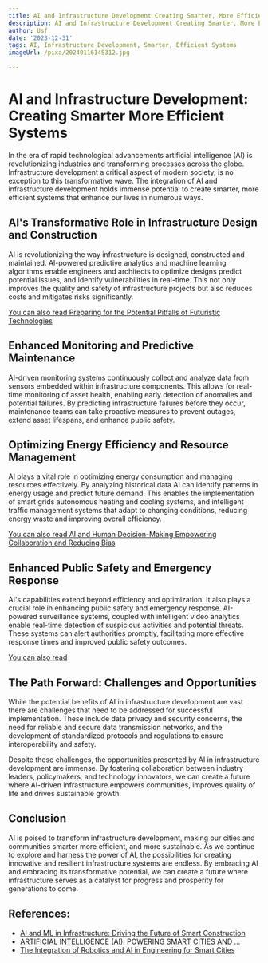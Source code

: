 ```yaml
---
title: AI and Infrastructure Development Creating Smarter, More Efficient Systems
description: AI and Infrastructure Development Creating Smarter, More Efficient Systems
author: Usf
date: '2023-12-31'
tags: AI, Infrastructure Development, Smarter, Efficient Systems
imageUrl: /pixa/20240116145312.jpg

---
```

# AI  and Infrastructure  Development: Creating Smarter More Efficient Systems

In the era of rapid technological advancements artificial intelligence (AI) is revolutionizing industries and transforming processes across the globe.  Infrastructure development  a critical aspect of modern society, is no exception to this  transformative wave.  The integration  of AI and infrastructure development holds immense potential to  create  smarter, more efficient  systems that enhance our lives in numerous  ways.

##  AI's Transformative Role in Infrastructure Design and Construction

AI is revolutionizing the way infrastructure is designed, constructed and maintained. AI-powered predictive analytics  and machine  learning algorithms enable engineers and architects to optimize designs predict potential issues, and identify vulnerabilities  in real-time. This not only improves the quality and safety of infrastructure projects but also reduces costs and mitigates risks significantly.

[You can also read  Preparing for the Potential Pitfalls of Futuristic Technologies](Preparing%20for%20the%20Potential%20Pitfalls%20of%20Futuristic%20Technologies)


##  Enhanced Monitoring and Predictive Maintenance

AI-driven monitoring  systems continuously collect and analyze data from sensors embedded within infrastructure components. This  allows for real-time monitoring of  asset  health, enabling early detection of anomalies and potential failures. By predicting infrastructure failures before they occur, maintenance  teams can take proactive measures to prevent outages, extend asset lifespans, and enhance public safety.

## Optimizing Energy Efficiency and Resource Management

AI plays a vital role in optimizing energy consumption and managing resources effectively.  By  analyzing historical data AI can identify patterns in energy usage and predict future demand. This enables the implementation of smart grids  autonomous heating and cooling systems, and intelligent traffic management systems that adapt to changing conditions, reducing energy waste and improving overall efficiency.

[You can also read AI and Human Decision-Making Empowering Collaboration  and Reducing Bias](AI%20and%20Human%20Decision-Making%20Empowering%20Collaboration%20and%20Reducing%20Bias)


## Enhanced Public Safety and  Emergency Response

AI's  capabilities extend beyond efficiency and optimization. It also plays a crucial  role in enhancing public safety and emergency response. AI-powered surveillance systems, coupled with intelligent video  analytics enable real-time detection of suspicious activities and potential threats. These systems can alert authorities promptly, facilitating more effective response times and improved public safety outcomes.

[You can also read ]()


##  The Path Forward: Challenges and Opportunities

While the potential benefits of AI  in infrastructure development are vast there are challenges that need to be addressed for successful implementation. These include data privacy  and security  concerns, the need for  reliable and secure data transmission networks, and the development of standardized protocols and regulations to ensure interoperability and safety.

Despite these challenges, the opportunities presented by AI in infrastructure development  are immense.  By fostering collaboration between  industry leaders, policymakers, and technology innovators, we can create a future  where AI-driven infrastructure empowers communities, improves quality of life and  drives sustainable growth.

## Conclusion

AI  is poised to  transform infrastructure development, making our cities  and communities smarter more efficient, and more sustainable. As we continue to explore and harness  the  power of AI, the possibilities for creating innovative and resilient  infrastructure systems are endless. By embracing  AI and  embracing its transformative potential, we can create a  future where infrastructure serves as a catalyst for progress and prosperity for generations to come.

## References:
- [AI and ML in Infrastructure: Driving the Future of Smart Construction](https://www.linkedin.com/pulse/ahead-curve-leveraging-ai-ml-proactive-infrastructure-aneesh-goly-uz7cc)
- [ARTIFICIAL INTELLIGENCE (AI): POWERING SMART CITIES AND ...](https://medium.com/@ronaldforlee/artificial-intelligence-ai-powering-smart-cities-and-sustainable-communities-67fe3cfd7358)
- [The Integration of Robotics and AI in Engineering for Smart Cities](https://utilitiesone.com/the-integration-of-robotics-and-ai-in-engineering-for-smart-cities)
